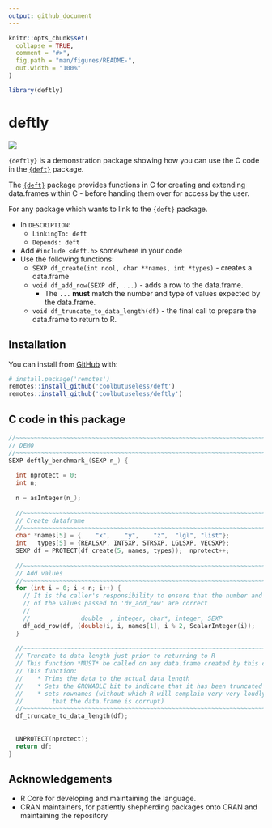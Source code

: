 ```yaml
---
output: github_document
---
```


<!-- README.md is generated from README.Rmd. Please edit that file -->

```r
knitr::opts_chunk$set(
  collapse = TRUE,
  comment = "#>",
  fig.path = "man/figures/README-",
  out.width = "100%"
)

library(deftly)
```

# deftly

<!-- badges: start -->
![](https://img.shields.io/badge/cool-useless-green.svg)
<!-- badges: end -->

`{deftly}` is a demonstration package showing how you can use the C code 
in the [`{deft}`](https://github.com/coolbutuseless/deft) package.

The [`{deft}`](https://github.com/coolbutuseless/deft) package provides 
functions in C for creating and extending data.frames within C - before 
handing them over for access by the user.


For any package which wants to link to the `{deft}` package.

* In `DESCRIPTION`:
    * `LinkingTo: deft`
    * `Depends: deft`
* Add `#include <deft.h>` somewhere in your code
* Use the following functions:
    * `SEXP df_create(int ncol, char **names, int *types)` - creates a data.frame
    * `void df_add_row(SEXP df, ...)` - adds a row to the data.frame. 
        * The `...` **must** match the number and type of values expected by the data.frame.
    * `void df_truncate_to_data_length(df)` - the final call to prepare the
       data.frame to return to R.  


## Installation

You can install from [GitHub](https://github.com/coolbutuseless/deftly) with:

``` r
# install.package('remotes')
remotes::install_github('coolbutuseless/deft')
remotes::install_github('coolbutuseless/deftly')
```


## C code in this package

```c
//~~~~~~~~~~~~~~~~~~~~~~~~~~~~~~~~~~~~~~~~~~~~~~~~~~~~~~~~~~~~~~~~~~~~~~~~~~
// DEMO
//~~~~~~~~~~~~~~~~~~~~~~~~~~~~~~~~~~~~~~~~~~~~~~~~~~~~~~~~~~~~~~~~~~~~~~~~~~
SEXP deftly_benchmark_(SEXP n_) {
  
  int nprotect = 0;
  int n;
  
  n = asInteger(n_);
  
  //~~~~~~~~~~~~~~~~~~~~~~~~~~~~~~~~~~~~~~~~~~~~~~~~~~~~~~~~~~~~~~~~~~~~~~~~~~
  // Create dataframe
  //~~~~~~~~~~~~~~~~~~~~~~~~~~~~~~~~~~~~~~~~~~~~~~~~~~~~~~~~~~~~~~~~~~~~~~~~~~
  char *names[5] = {    "x",    "y",    "z",  "lgl", "list"};
  int   types[5] = {REALSXP, INTSXP, STRSXP, LGLSXP, VECSXP};
  SEXP df = PROTECT(df_create(5, names, types));  nprotect++;
  
  //~~~~~~~~~~~~~~~~~~~~~~~~~~~~~~~~~~~~~~~~~~~~~~~~~~~~~~~~~~~~~~~~~~~~~~~~~~
  // Add values
  //~~~~~~~~~~~~~~~~~~~~~~~~~~~~~~~~~~~~~~~~~~~~~~~~~~~~~~~~~~~~~~~~~~~~~~~~~~
  for (int i = 0; i < n; i++) {
    // It is the caller's responsibility to ensure that the number and type
    // of the values passed to 'dv_add_row' are correct
    //
    //              double  , integer, char*, integer, SEXP
    df_add_row(df, (double)i, i, names[1], i % 2, ScalarInteger(i));
  }
  
  //~~~~~~~~~~~~~~~~~~~~~~~~~~~~~~~~~~~~~~~~~~~~~~~~~~~~~~~~~~~~~~~~~~~~~~~~~~
  // Truncate to data length just prior to returning to R
  // This function *MUST* be called on any data.frame created by this code.
  // This function:
  //    * Trims the data to the actual data length
  //    * Sets the GROWABLE bit to indicate that it has been truncated
  //    * sets rownames (without which R will complain very very loudly 
  //        that the data.frame is corrupt)
  //~~~~~~~~~~~~~~~~~~~~~~~~~~~~~~~~~~~~~~~~~~~~~~~~~~~~~~~~~~~~~~~~~~~~~~~~~~
  df_truncate_to_data_length(df);
  
  
  UNPROTECT(nprotect);
  return df;
}
```


## Acknowledgements

* R Core for developing and maintaining the language.
* CRAN maintainers, for patiently shepherding packages onto CRAN and maintaining
  the repository
